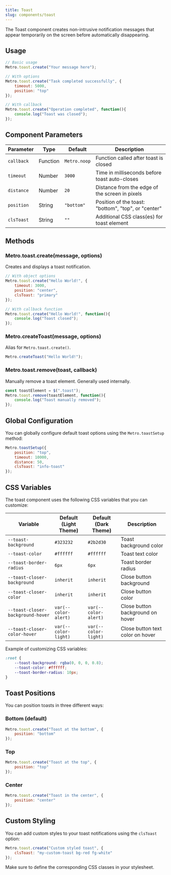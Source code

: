 ```yaml
---
title: Toast
slug: components/toast
---
```


The Toast component creates non-intrusive notification messages that appear temporarily on the screen before automatically disappearing.

## Usage

```javascript
// Basic usage
Metro.toast.create("Your message here");

// With options
Metro.toast.create("Task completed successfully", {
    timeout: 5000,
    position: "top"
});

// With callback
Metro.toast.create("Operation completed", function(){
    console.log("Toast was closed");
});
```

## Component Parameters

| Parameter | Type | Default      | Description |
| --- | --- |--------------| --- |
| `callback` | Function | `Metro.noop` | Function called after toast is closed |
| `timeout` | Number | `3000`       | Time in milliseconds before toast auto-closes |
| `distance` | Number | `20`         | Distance from the edge of the screen in pixels |
| `position` | String | `"bottom"`   | Position of the toast: "bottom", "top", or "center" |
| `clsToast` | String | `""`         | Additional CSS class(es) for toast element |

## Methods

### Metro.toast.create(message, options)

Creates and displays a toast notification.

```javascript
// With object options
Metro.toast.create("Hello World!", {
    timeout: 3000,
    position: "center",
    clsToast: "primary"
});

// With callback function
Metro.toast.create("Hello World!", function(){
    console.log("Toast closed");
});
```

### Metro.createToast(message, options)

Alias for `Metro.toast.create()`.

```javascript
Metro.createToast("Hello World!");
```

### Metro.toast.remove(toast, callback)

Manually remove a toast element. Generally used internally.

```javascript
const toastElement = $(".toast");
Metro.toast.remove(toastElement, function(){
    console.log("Toast manually removed");
});
```

## Global Configuration

You can globally configure default toast options using the `Metro.toastSetup` method:

```javascript
Metro.toastSetup({
    position: "top",
    timeout: 10000,
    distance: 50,
    clsToast: "info-toast"
});
```

## CSS Variables

The toast component uses the following CSS variables that you can customize:

| Variable | Default (Light Theme) | Default (Dark Theme) | Description |
| --- | --- | --- | --- |
| `--toast-background` | `#323232` | `#2b2d30` | Toast background color |
| `--toast-color` | `#ffffff` | `#ffffff` | Toast text color |
| `--toast-border-radius` | `6px` | `6px` | Toast border radius |
| `--toast-closer-background` | `inherit` | `inherit` | Close button background |
| `--toast-closer-color` | `inherit` | `inherit` | Close button color |
| `--toast-closer-background-hover` | `var(--color-alert)` | `var(--color-alert)` | Close button background on hover |
| `--toast-closer-color-hover` | `var(--color-light)` | `var(--color-light)` | Close button text color on hover |

Example of customizing CSS variables:

```css
:root {
    --toast-background: rgba(0, 0, 0, 0.8);
    --toast-color: #ffffff;
    --toast-border-radius: 10px;
}
```

## Toast Positions

You can position toasts in three different ways:

### Bottom (default)
```javascript
Metro.toast.create("Toast at the bottom", {
    position: "bottom"
});
```

### Top
```javascript
Metro.toast.create("Toast at the top", {
    position: "top"
});
```

### Center
```javascript
Metro.toast.create("Toast in the center", {
    position: "center"
});
```

## Custom Styling

You can add custom styles to your toast notifications using the `clsToast` option:

```javascript
Metro.toast.create("Custom styled toast", {
    clsToast: "my-custom-toast bg-red fg-white"
});
```

Make sure to define the corresponding CSS classes in your stylesheet.

